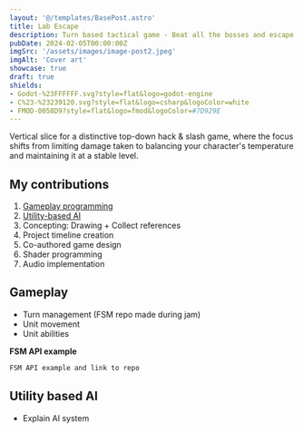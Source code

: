 ```yaml
---
layout: '@/templates/BasePost.astro'
title: Lab Escape
description: Turn based tactical game - Beat all the bosses and escape the underground lab.
pubDate: 2024-02-05T00:00:00Z
imgSrc: '/assets/images/image-post2.jpeg'
imgAlt: 'Cover art'
showcase: true
draft: true
shields:
- Godot-%23FFFFFF.svg?style=flat&logo=godot-engine
- C%23-%23239120.svg?style=flat&logo=csharp&logoColor=white
- FMOD-0058D9?style=flat&logo=fmod&logoColor=#7D929E
---
```


Vertical slice for a distinctive top-down hack & slash game, where the focus shifts from limiting
damage taken to balancing your character's temperature and maintaining it at a stable level.

<ProjectDetails
  role='Project Manager - Designer - Lead Developer'
  company='[Game Jam]'
  platforms='PC'
  time='1 Month'
/>

## My contributions

1. [Gameplay programming](#gameplay)
1. [Utility-based AI](#utility-based-ai)
1. Concepting: Drawing + Collect references
1. Project timeline creation
1. Co-authored game design
1. Shader programming
1. Audio implementation

## Gameplay
- Turn management (FSM repo made during jam)
- Unit movement
- Unit abilities

**FSM API example**
```csharp
FSM API example and link to repo
```

## Utility based AI
- Explain AI system
